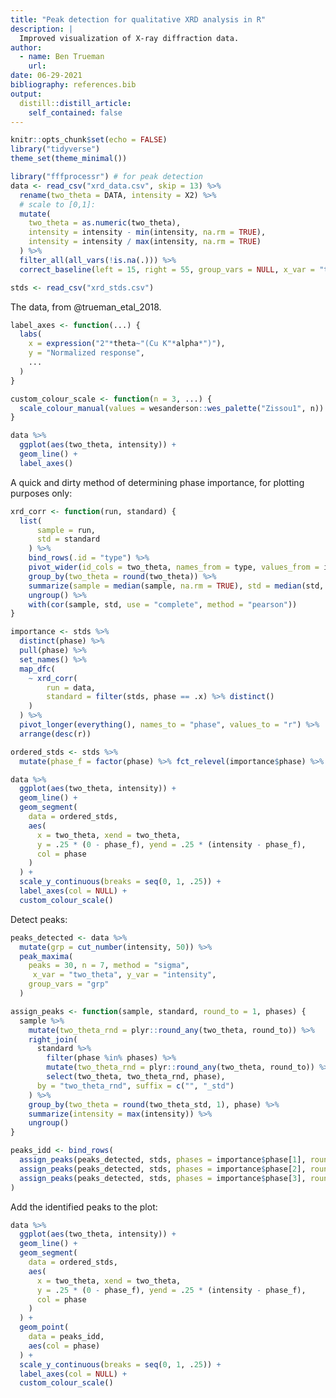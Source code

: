 ```yaml
---
title: "Peak detection for qualitative XRD analysis in R"
description: |
  Improved visualization of X-ray diffraction data.
author:
  - name: Ben Trueman
    url: 
date: 06-29-2021
bibliography: references.bib
output:
  distill::distill_article:
    self_contained: false
---
```



```r
knitr::opts_chunk$set(echo = FALSE)
library("tidyverse")
theme_set(theme_minimal())
```

```r
library("fffprocessr") # for peak detection
data <- read_csv("xrd_data.csv", skip = 13) %>% 
  rename(two_theta = DATA, intensity = X2) %>% 
  # scale to [0,1]:
  mutate(
    two_theta = as.numeric(two_theta),
    intensity = intensity - min(intensity, na.rm = TRUE),
    intensity = intensity / max(intensity, na.rm = TRUE)
  ) %>% 
  filter_all(all_vars(!is.na(.))) %>% 
  correct_baseline(left = 15, right = 55, group_vars = NULL, x_var = "two_theta", y_var = "intensity")

stds <- read_csv("xrd_stds.csv")
```

The data, from @trueman_etal_2018.

```r

label_axes <- function(...) {
  labs(
    x = expression("2"*theta~"(Cu K"*alpha*")"),
    y = "Normalized response",
    ...
  )
}

custom_colour_scale <- function(n = 3, ...) {
  scale_colour_manual(values = wesanderson::wes_palette("Zissou1", n))
}

data %>% 
  ggplot(aes(two_theta, intensity)) + 
  geom_line() + 
  label_axes()
```

A quick and dirty method of determining phase importance, for plotting purposes only:

```r

xrd_corr <- function(run, standard) {
  list( 
      sample = run, 
      std = standard
    ) %>% 
    bind_rows(.id = "type") %>% 
    pivot_wider(id_cols = two_theta, names_from = type, values_from = intensity) %>% 
    group_by(two_theta = round(two_theta)) %>% 
    summarize(sample = median(sample, na.rm = TRUE), std = median(std, na.rm = TRUE)) %>% 
    ungroup() %>% 
    with(cor(sample, std, use = "complete", method = "pearson"))
}

importance <- stds %>% 
  distinct(phase) %>% 
  pull(phase) %>% 
  set_names() %>% 
  map_dfc(
    ~ xrd_corr(
        run = data,
        standard = filter(stds, phase == .x) %>% distinct()
    )
  ) %>% 
  pivot_longer(everything(), names_to = "phase", values_to = "r") %>% 
  arrange(desc(r))

```

```r

ordered_stds <- stds %>% 
  mutate(phase_f = factor(phase) %>% fct_relevel(importance$phase) %>% as.numeric())

data %>% 
  ggplot(aes(two_theta, intensity)) + 
  geom_line() +
  geom_segment(
    data = ordered_stds,
    aes(
      x = two_theta, xend = two_theta, 
      y = .25 * (0 - phase_f), yend = .25 * (intensity - phase_f), 
      col = phase
    )
  ) + 
  scale_y_continuous(breaks = seq(0, 1, .25)) +
  label_axes(col = NULL) + 
  custom_colour_scale()

```
Detect peaks:

```r

peaks_detected <- data %>% 
  mutate(grp = cut_number(intensity, 50)) %>% 
  peak_maxima(
    peaks = 30, n = 7, method = "sigma", 
     x_var = "two_theta", y_var = "intensity",
    group_vars = "grp"
  )

assign_peaks <- function(sample, standard, round_to = 1, phases) { 
  sample %>% 
    mutate(two_theta_rnd = plyr::round_any(two_theta, round_to)) %>% 
    right_join(
      standard %>% 
        filter(phase %in% phases) %>% 
        mutate(two_theta_rnd = plyr::round_any(two_theta, round_to)) %>% 
        select(two_theta, two_theta_rnd, phase), 
      by = "two_theta_rnd", suffix = c("", "_std")
    ) %>% 
    group_by(two_theta = round(two_theta_std, 1), phase) %>%
    summarize(intensity = max(intensity)) %>%
    ungroup()
}

peaks_idd <- bind_rows(
  assign_peaks(peaks_detected, stds, phases = importance$phase[1], round_to = .5),
  assign_peaks(peaks_detected, stds, phases = importance$phase[2], round_to = .5),
  assign_peaks(peaks_detected, stds, phases = importance$phase[3], round_to = .5)
)

```

Add the identified peaks to the plot:

```r

data %>% 
  ggplot(aes(two_theta, intensity)) + 
  geom_line() +
  geom_segment(
    data = ordered_stds,
    aes(
      x = two_theta, xend = two_theta, 
      y = .25 * (0 - phase_f), yend = .25 * (intensity - phase_f), 
      col = phase
    )
  ) + 
  geom_point(
    data = peaks_idd,
    aes(col = phase)
  ) + 
  scale_y_continuous(breaks = seq(0, 1, .25)) +
  label_axes(col = NULL) + 
  custom_colour_scale()

```


